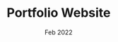 ---
company: Personal Project
title: Portfolio Website
date: Feb 2022
order: Feb 2022
description: [Built this website as a showcase of my skills and experiences, Utilized NextJS as hybrid framework to support both server side rederring and static site generation, Used Github as a backed to store content as mdx files in the repo and trigger Netlify deploys on every git push]
journey: true
skills: [javascript, typescript, react, next, chakra]
new: [next, chakra]
company_short: n/a
type: Project – Portfolio Website
learned: Building websites with JS server-side rederring. 
repo: https://github.com/razamu15/portfolio
---